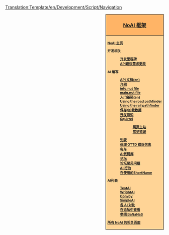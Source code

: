 <noinclude>[[Translation:Template/en/Development/Script/Navigation]]</noinclude><div style="float:right; padding-left:12px; background:#ffffff;">
<div style="border:1px solid #000000; background:#ffb466; padding:5px; -moz-border-radius-topleft:5px; -moz-border-radius-topright:5px; font-size: 12pt;">
<center><strong><font size="3">[[en/Development/Script/Main Page|NoAI 框架]]</font></strong></center>
</div>
<div style="border:1px solid black; border-top-width: 0px; background:#ffd496; padding:5px; -moz-border-radius-bottomleft:5px; -moz-border-radius-bottomright:8px; font-size: 8pt; font-weight:bold">

[[en/Development/Script/Main Page|NoAI 主页]]

开发相关
:[[en/Archive/Development/AI Development milestones|开发里程碑]]
:[[en/Development/Script/API Suggestions | API建议需求更改]]

AI 编写
:[http://noai.openttd.org/docs/ API 文档(en)]
:[[en/Development/Script/Introduction|介绍]]
:[[en/Development/Script/AIInfo|info.nut file]]
:[[en/Development/Script/AIMain|main.nut file]]
:[[en/Development/Script/Basics|入门基础(en)]]
:[[en/Development/Script/RoadPathfinder|Using the road pathfinder]]
:[[en/Development/Script/RailPathfinder|Using the rail pathfinder]]
:[[en/Development/Script/Save and Load|保存/加载数据]]
:[[en/Development/Script/Need To Know|开发须知]]
:[[en/Development/Script/Squirrel|Squirrel]]
::[http://squirrel-lang.org/ 网页主站]
::[[en/Development/Script/Squirrel pitfalls|常见错误]]
:[[en/Development/Script/Lists|列表]]
:[[en/Development/Script/Last Error|处理 OTTD 错误信息]]
:[[en/Development/Script/Trams|电车]]
:[[en/Development/Script/Library|AI代码库]]
:[http://www.tt-forums.net/viewforum.php?f=65 论坛]
:[[en/Community/AI/NoAI Forum FAQ|论坛常见问题]]
:[[en/Development/Script/Behaviour|AI 行为]]
:[[en/Development/Script/ShortNames in use|在使用的ShortName]]

AI列表
:[[en/Development/Script/TestAI|TestAI]]
:[[en/Development/Script/WrightAI|WrightAI]]
:[[en/Community/AI/Convoy|Convoy]]
:[[en/Community/AI/SimpleAI|SimpleAI]]
:[[en/Community/AI/Comparison of AIs|各 AI 对比]]
:[http://www.tt-forums.net/viewforum.php?f=65 在论坛中查看]
:[http://bananas.openttd.org/ai/ 参阅 BaNaNaS]

[[:Category:zh/开发相关/脚本/NoAI|所有 NoAI 的相关页面]]
</div></div><includeonly>
[[Category:zh/开发相关/脚本/NoAI|{{PAGENAME}}]]

</includeonly>